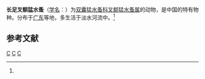 {{Speciesbox
| taxon = Cladorostrata longipoda
| binomial_authority = (Shen et Tai, 1963)<ref name='id12495'>{{cite web| url =http://www.bioinfo.cn/db05/BjdwSpecies.php?action=view&id=12495| title =长足叉额猛水蚤| work =《中国动物物种编目数据库》| publisher =中国科学院微生物研究所| author =中国科学院动物研究所| accessdate =2009-04-28| deadurl =yes| archiveurl =https://web.archive.org/web/20160305044404/http://www.bioinfo.cn/db05/BjdwSpecies.php?action=view&id=12495| archivedate =2016-03-05}}</ref>
}}

'''长足叉额猛水蚤'''（[[学名|学名]]：{{lang|la|''Cladorostrata longipoda''}}）为[[双囊猛水蚤科|双囊猛水蚤科]][[叉额猛水蚤属|叉额猛水蚤属]]的动物，是中国的特有物种。分布于[[广东|广东]]等地，多生活于淡水河流中。<ref name='id12495'/>

== 参考文献 ==
{{reflist}}

{{节肢动物小作品}}

{{taxonbar}}
[[Category:_1963年描述的动物|C]]
[[Category:叉额猛水蚤属|C]]
[[Category:中国特有种|C]]